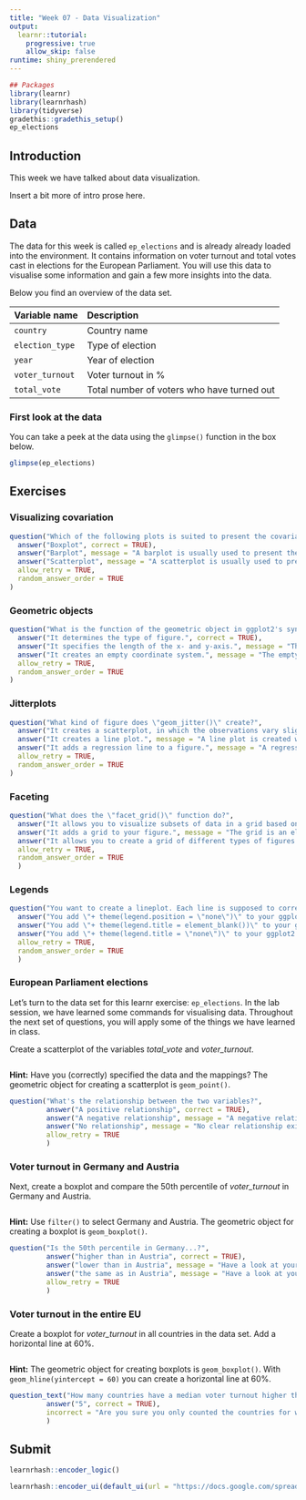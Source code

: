 ```yaml
---
title: "Week 07 - Data Visualization"
output: 
  learnr::tutorial:
    progressive: true
    allow_skip: false
runtime: shiny_prerendered
---
```


```r
## Packages
library(learnr)
library(learnrhash)
library(tidyverse)
gradethis::gradethis_setup()
ep_elections
```

## Introduction

This week we have talked about data visualization. 

Insert a bit more of intro prose here.

## Data

The data for this week is called `ep_elections` and is already already loaded into the environment. It contains information on voter turnout and total votes cast in elections for the European Parliament. You will use this data to visualise some information and gain a few more insights into the data.

Below you find an overview of the data set.

| Variable name |  Description
|:--------------|:-------------
| `country` | Country name
| `election_type` | Type of election
| `year` | Year of election
| `voter_turnout` | Voter turnout in %
| `total_vote` | Total number of voters who have turned out


### First look at the data

You can take a peek at the data using the `glimpse()` function in the box below.

```r
glimpse(ep_elections)
```



## Exercises

### Visualizing covariation

```r
question("Which of the following plots is suited to present the covariation of a categorical and a continuous variable?",
  answer("Boxplot", correct = TRUE),
  answer("Barplot", message = "A barplot is usually used to present the variation of a single categorical variable. If you need help, check Wickham/Grolemund (2017) Chapter 7 or the lecture material."),
  answer("Scatterplot", message = "A scatterplot is usually used to present the covariation of two continuous variables. If you need help, check Wickham/Grolemund (2017) Chapter 7 or the lecture material."),
  allow_retry = TRUE,
  random_answer_order = TRUE
)
```

### Geometric objects

```r
question("What is the function of the geometric object in ggplot2's syntax?",
  answer("It determines the type of figure.", correct = TRUE),
  answer("It specifies the length of the x- and y-axis.", message = "The length of the axes, also called limits, is specified using \"xlim()\" and \"ylim()\". This is something that we have not covered yet. If you want to learn more about this check the ggplot2 reference on how to set scale limits."),
  answer("It creates an empty coordinate system.", message = "The empty coordinate system is created by the \"ggplot()\" function. If you need help, check Wickham/Grolemund (2017) Chapter 3 or the lecture material."),
  allow_retry = TRUE,
  random_answer_order = TRUE
)
```

### Jitterplots

```r
question("What kind of figure does \"geom_jitter()\" create?",
  answer("It creates a scatterplot, in which the observations vary slightly around their actual value.", correct = TRUE),
  answer("It creates a line plot.", message = "A line plot is created with \"geom_line()\". If you need help, check Wickham/Grolemund (2017) Chapter 3 or the lecture material."),
  answer("It adds a regression line to a figure.", message = "A regression line is added with \"geom_smooth()\". If you need help, check Wickham/Grolemund (2017) Chapter 3 or the lecture material."),
  allow_retry = TRUE,
  random_answer_order = TRUE
)
```

### Faceting

```r
question("What does the \"facet_grid()\" function do?",
  answer("It allows you to visualize subsets of data in a grid based on the values of a categorical variable.", correct = TRUE),
  answer("It adds a grid to your figure.", message = "The grid is an element of the theme. Check the lecture material for an overview of ggplot2's built-in themes or \"help(theme)\" to learn more about how to customize the grid in your figure."),
  answer("It allows you to create a grid of different types of figures.", message = "Check out the \"patchwork\" package to learn how to combine separate ggplots in one figure."),
  allow_retry = TRUE,
  random_answer_order = TRUE
  )
```

### Legends

```r
question("You want to create a lineplot. Each line is supposed to correspond to a certain value in a categorical variable in your data set. You specify \"color = categorical_variable\" but you have 50 different values in your categorical variable and the legend becomes extremely large. How do you hide the legend from the figure?",
  answer("You add \"+ theme(legend.position = \"none\")\" to your ggplot2 syntax.", correct = TRUE),
  answer("You add \"+ theme(legend.title = element_blank())\" to your ggplot2 syntax.", message = "This will only remove the title of the legend, not the legend itself. If you need help, check the lab material."),
  answer("You add \"+ theme(legend.title = \"none\")\" to your ggplot2 syntax.", message = "\"none\" is not a valid value for the argument \"legend.title\" and will therefore result in an error. If you need help, check the lab material."),
  allow_retry = TRUE,
  random_answer_order = TRUE
  )
```

### European Parliament elections

Let's turn to the data set for this learnr exercise: `ep_elections`. In the lab session, we have learned some commands for visualising data. Throughout the next set of questions, you will apply some of the things we have learned in class. 



Create a scatterplot of the variables *total_vote* and *voter_turnout*.

```r

```

<div id="exercise-scatterplot-hint">
**Hint:** Have you (correctly) specified the data and the mappings? The geometric object for creating a scatterplot is `geom_point()`.
</div>

```r
question("What's the relationship between the two variables?",
         answer("A positive relationship", correct = TRUE),
         answer("A negative relationship", message = "A negative relationship exists when one variable increases, the other variable decreases."),
         answer("No relationship", message = "No clear relationship exists when there is no visible correlation between the two variables."),
         allow_retry = TRUE
         )
```

### Voter turnout in Germany and Austria

Next, create a boxplot and compare the 50th percentile of *voter_turnout* in Germany and Austria. 

```r

```

<div id="exercise-boxplot-1-hint">
**Hint:** Use `filter()` to select Germany and Austria. The geometric object for creating a boxplot is `geom_boxplot()`.
</div>

```r
question("Is the 50th percentile in Germany...?",
         answer("higher than in Austria", correct = TRUE),
         answer("lower than in Austria", message = "Have a look at your plot again. The 50th percentile is represented by the thick line within the box."),
         answer("the same as in Austria", message = "Have a look at your plot again. The 50th percentile is represented by the thick line within the box."),
         allow_retry = TRUE
         )
```

### Voter turnout in the entire EU

Create a boxplot for *voter_turnout* in all countries in the data set. Add a horizontal line at 60%.

```r

```

<div id="exercise-boxplot-2-hint">
**Hint:** The geometric object for creating boxplots is `geom_boxplot()`. With `geom_hline(yintercept = 60)` you can create a horizontal line at 60%.
</div>

```r
question_text("How many countries have a median voter turnout higher than 60%?",
         answer("5", correct = TRUE),
         incorrect = "Are you sure you only counted the countries for which the median is higher than 60%?"
         )
```

## Submit

```r
learnrhash::encoder_logic()
```

```r
learnrhash::encoder_ui(default_ui(url = "https://docs.google.com/spreadsheets/d/1KNdne1kXXIHybooh0Z71SYrVSd1NBfBTm60PhYeTsnQ/edit?usp=sharing"))
```
